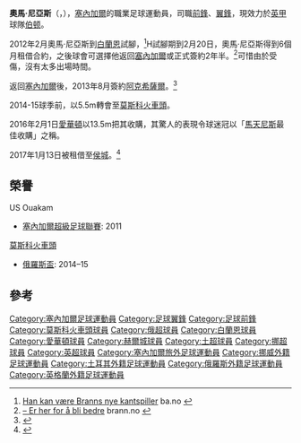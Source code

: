 {{noteTA
|G1=football
|G2=EPL
|G3=uefa
}}

{{Infobox football biography
| name           = 奧馬·尼亞斯<br />Oumar Niasse
| image          = Loko skndrb 10.jpg
| caption        = 2015年尼亞斯在[[莫斯科火車頭足球俱樂部|莫斯科火車頭]]
| fullname       = El Hadji Baye Oumar Niasse
| nickname       = 
| height         = {{height|m=1.88}}
| birth_date     = {{birth date and age|1990|04|18|df=y}}
| birth_place    = 塞內加爾{{le|Ouakam}}
| currentclub    = [[伯顿阿尔比恩足球俱乐部|伯顿]]
| clubnumber     = 21
| position       = [[翼鋒|翼鋒]] / [[前鋒|前鋒]]
| youthyears1    =
| youthclubs1    =
| years1         = 2007–2013
| clubs1         = US Ouakam
| caps1          = 154
| goals1         = 102
| years2         = 2012
| clubs2         = → [[白蘭恩體育會|白蘭恩]] (借用)
| caps2          = 3
| goals2         = 0
| years3         = 2013–2014
| clubs3         = [[阿克希薩爾體育會|阿克希薩爾]]
| caps3          = 34
| goals3         = 12
| years4         = 2014–2016
| clubs4         = [[莫斯科火車頭足球俱樂部|莫斯科火車頭]]
| caps4          = 28
| goals4         = 12
| years5         = 2016–2020
| clubs5         = [[埃弗顿足球俱乐部|埃弗顿]]
| caps5          = 35
| goals5         = 8
| years6         = 2017
| clubs6         = → [[赫尔城足球俱乐部|赫尔城]] (借用)
| caps6          = 17
| goals6         = 4
| years7         = 2019
| clubs7         = → [[卡迪夫城足球會|卡迪夫城]] (借用)
| caps7          = 13
| goals7         = 0
| years8         = 2021
| clubs8         = [[哈德斯菲尔德足球俱乐部|哈特斯菲]]
| caps8          = 0
| goals8         = 0
| years9 = 2022–
| clubs9 = [[伯顿阿尔比恩足球俱乐部|伯顿]]
| caps9 = 2
| goals9 = 0
| nationalyears1 = 2011
| nationalteam1  = [[塞內加爾23歲以下國家足球隊|塞內加爾U23]]
| nationalcaps1  = 5
| nationalgoals1 = 0
| nationalyears2 = 2014–2018
| nationalteam2  = [[塞內加爾國家足球隊|塞內加爾]]
| nationalcaps2  = 9
| nationalgoals2 = 3
| pcupdate       = 26 Feb 2022
| ntupdate       = 23 March 2018
}}
'''奧馬·尼亞斯'''（{{lang-fr|'''El Hadji Baye Oumar Niasse'''}}，{{bd|1990年|4月18日||}}），[[塞內加爾|塞內加爾]]的職業足球運動員，司職[[前鋒|前鋒]]、[[翼鋒|翼鋒]]，現效力於[[英甲|英甲]]球隊[[伯顿阿尔比恩足球俱乐部|伯顿]]。

2012年2月奧馬·尼亞斯到[[白蘭恩體育會|白蘭恩]]試腳，<ref>[http://www.ba.no/sport/fotball/brann/article5907691.ece Han kan være Branns nye kantspiller] {{Wayback|url=http://www.ba.no/sport/fotball/brann/article5907691.ece |date=20141125185609 }} ba.no {{no icon}}</ref>H試腳期到2月20日，奧馬·尼亞斯得到6個月租借合約，之後球會可選擇他返回[[塞內加爾|塞內加爾]]或正式簽約2年半。<ref>[http://www.brann.no/nyheter/er-her-for-a-bli-bedre/ – Er her for å bli bedre] {{Webarchive|url=https://archive.is/20120223060545/http://www.brann.no/nyheter/er-her-for-a-bli-bedre/ |date=2012-02-23 }} brann.no {{no icon}}</ref>可惜由於受傷，沒有太多出場時間。

返回[[塞內加爾|塞內加爾]]後，2013年8月簽約[[阿克希薩爾體育會|阿克希薩爾]]。<ref>{{Cite web |url=http://www.fanatik.com.tr/2013/08/09/akhisara-senegalli-328718 |title=存档副本 |access-date=2016-01-04 |archive-date=2015-09-24 |archive-url=https://web.archive.org/web/20150924010557/http://www.fanatik.com.tr/2013/08/09/akhisara-senegalli-328718 |dead-url=no }}</ref>

2014-15球季前，以5.5m轉會至[[莫斯科火車頭足球俱樂部|莫斯科火車頭]]。

2016年2月1日[[埃弗顿足球俱乐部|愛華頓]]以13.5m把其收購，其驚人的表現令球迷冠以「[[罗伯托·马丁内斯|馬天尼斯]]最佳收購」之稱。

2017年1月13日被租借至[[赫尔城足球俱乐部|侯城]]。<ref>{{Cite web |url=http://www.hullcitytigers.com/news/article/2016-17/tigers-confirm-double-signing-3516667.aspx |title=存档副本 |access-date=2017-01-13 |archive-url=https://web.archive.org/web/20170113193503/http://www.hullcitytigers.com/news/article/2016-17/tigers-confirm-double-signing-3516667.aspx |archive-date=2017-01-13 |dead-url=yes }}</ref>

==榮譽==
;US Ouakam
*[[塞內加爾超級足球聯賽|塞內加爾超級足球聯賽]]: 2011
;[[莫斯科火車頭足球俱樂部|莫斯科火車頭]]
*[[俄羅斯盃|俄羅斯盃]]: 2014–15

==參考==
{{reflist}}


{{DEFAULTSORT: Niasse, Oumar}}
[[Category:塞內加爾足球運動員|Category:塞內加爾足球運動員]]
[[Category:足球翼鋒|Category:足球翼鋒]]
[[Category:足球前鋒|Category:足球前鋒]]
[[Category:莫斯科火車頭球員|Category:莫斯科火車頭球員]]
[[Category:俄超球員|Category:俄超球員]]
[[Category:白蘭恩球員|Category:白蘭恩球員]]
[[Category:愛華頓球員|Category:愛華頓球員]]
[[Category:赫爾城球員|Category:赫爾城球員]]
[[Category:土超球員|Category:土超球員]]
[[Category:挪超球員|Category:挪超球員]]
[[Category:英超球員|Category:英超球員]]
[[Category:塞內加爾旅外足球運動員|Category:塞內加爾旅外足球運動員]]
[[Category:挪威外籍足球運動員|Category:挪威外籍足球運動員]]
[[Category:土耳其外籍足球運動員|Category:土耳其外籍足球運動員]]
[[Category:俄羅斯外籍足球運動員|Category:俄羅斯外籍足球運動員]]
[[Category:英格蘭外籍足球運動員|Category:英格蘭外籍足球運動員]]